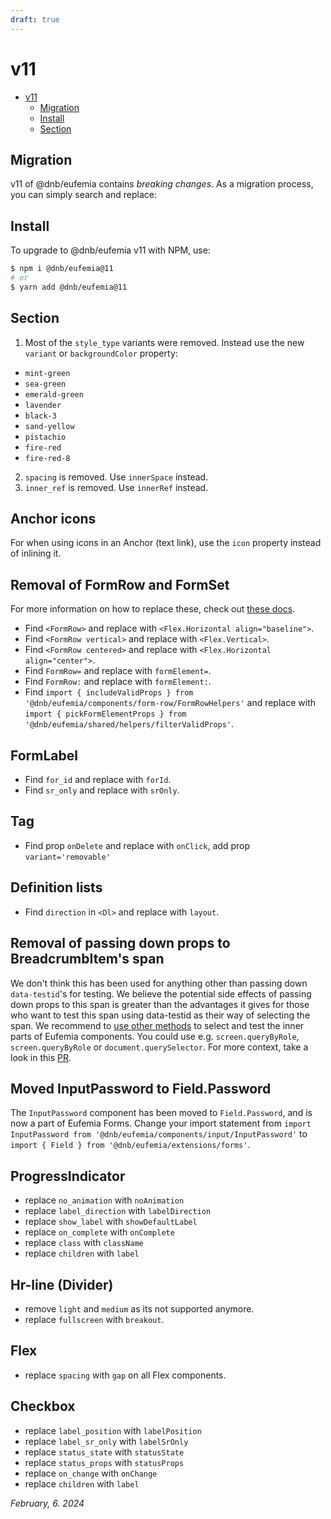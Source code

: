 ```yaml
---
draft: true
---
```


# v11

- [v11](#v11)
  - [Migration](#migration)
  - [Install](#install)
  - [Section](#section)

## Migration

v11 of @dnb/eufemia contains _breaking changes_. As a migration process, you can simply search and replace:

## Install

To upgrade to @dnb/eufemia v11 with NPM, use:

```bash
$ npm i @dnb/eufemia@11
# or
$ yarn add @dnb/eufemia@11
```

## Section

1. Most of the `style_type` variants were removed. Instead use the new `variant` or `backgroundColor` property:

- `mint-green`
- `sea-green`
- `emerald-green`
- `lavender`
- `black-3`
- `sand-yellow`
- `pistachio`
- `fire-red`
- `fire-red-8`

2. `spacing` is removed. Use `innerSpace` instead.
3. `inner_ref` is removed. Use `innerRef` instead.

## Anchor icons

For when using icons in an Anchor (text link), use the `icon` property instead of inlining it.

## Removal of FormRow and FormSet

For more information on how to replace these, check out [these docs](/uilib/layout/form-set-row-deprecation#deprecation).

- Find `<FormRow>` and replace with `<Flex.Horizontal align="baseline">`.
- Find `<FormRow vertical>` and replace with `<Flex.Vertical>`.
- Find `<FormRow centered>` and replace with `<Flex.Horizontal align="center">`.
- Find `FormRow=` and replace with `formElement=`.
- Find `FormRow:` and replace with `formElement:`.
- Find `import { includeValidProps } from '@dnb/eufemia/components/form-row/FormRowHelpers'` and replace with `import { pickFormElementProps } from '@dnb/eufemia/shared/helpers/filterValidProps'`.

## FormLabel

- Find `for_id` and replace with `forId`.
- Find `sr_only` and replace with `srOnly`.

## Tag

- Find prop `onDelete` and replace with `onClick`, add prop `variant='removable'`

## Definition lists

- Find `direction` in `<Dl>` and replace with `layout`.

## Removal of passing down props to BreadcrumbItem's span

We don't think this has been used for anything other than passing down `data-testid`'s for testing. We believe the potential side effects of passing down props to this span is greater than the advantages it gives for those who want to test this span using data-testid as their way of selecting the span.
We recommend to [use other methods](/uilib/usage/best-practices/for-testing/) to select and test the inner parts of Eufemia components. You could use e.g. `screen.queryByRole`, `screen.queryByRole` or `document.querySelector`.
For more context, take a look in this [PR](https://github.com/dnbexperience/eufemia/pull/2798).

## Moved InputPassword to Field.Password

The `InputPassword` component has been moved to `Field.Password`, and is now a part of Eufemia Forms. Change your import statement from `import InputPassword from '@dnb/eufemia/components/input/InputPassword'` to `import { Field } from '@dnb/eufemia/extensions/forms'`.

## ProgressIndicator

- replace `no_animation` with `noAnimation`
- replace `label_direction` with `labelDirection`
- replace `show_label` with `showDefaultLabel`
- replace `on_complete` with `onComplete`
- replace `class` with `className`
- replace `children` with `label`

## Hr-line (Divider)

- remove `light` and `medium` as its not supported anymore.
- replace `fullscreen` with `breakout`.

## Flex

- replace `spacing` with `gap` on all Flex components.

## Checkbox

- replace `label_position` with `labelPosition`
- replace `label_sr_only` with `labelSrOnly`
- replace `status_state` with `statusState`
- replace `status_props` with `statusProps`
- replace `on_change` with `onChange`
- replace `children` with `label`

_February, 6. 2024_
